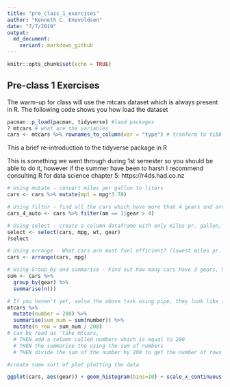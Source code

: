 ```yaml
---
title: "pre_class_1_exercises"
author: "Kenneth C. Enevoldsen"
date: "7/7/2019"
output:   
  md_document:
    variant: markdown_github
---
```


```r
knitr::opts_chunk$set(echo = TRUE)
```

## Pre-class 1 Exercises

The warm-up for class will use the mtcars dataset which is always present in R.
The following code shows you how load the dataset

```r
pacman::p_load(pacman, tidyverse) #laod packages
? mtcars # what are the variables
cars <- mtcars %>% rownames_to_column(var = "type") # tranform to tibble
```


This a brief re-introduction to the tidyverse package in R

This is something we went through during 1st semester so you should be able to do it, however if the summer have been to harsh I recommend consulting R for data science chapter 5: https://r4ds.had.co.nz
```r
# Using mutate - convert miles per gallon to liters
cars <- cars %>% mutate(mpl = mpg*3.78)

# Using filter - find all the cars which have more that 4 gears and are automatic
cars_4_auto <- cars %>% filter(am == 1|gear > 4)

# Using select - create a column dataframe with only miles pr. gallon, weight and number og gears
select <- select(cars, mpg, wt, gear)
?select

# Using arrange - What cars are most fuel efficient? (lowest miles pr. liter/gallon)
cars <- arrange(cars, mpg)

# Using Group_by and summarise - Find out how many cars have 3 gears, how many have 4 and how many have 5 (tip use n(), with summarise to count number of occurences)
sum <- cars %>% 
  group_by(gear) %>% 
  summarise(n())

# If you haven't yet, solve the above task using pipe, they look like this '%>%' and can be read as 'then' e.g. the following lines:
mtcars %>% 
  mutate(number = 200) %>% 
  summarise(sum_num = sum(number)) %>% 
  mutate(n_row = sum_num / 200)
# can be read as 'take mtcars, 
  # THEN add a column called numbers which is equal to 200
  # THEN the summarise the using the sum of numbers 
  # THEN divide the sum of the number by 200 to get the number of rows

#create some sort of plot plotting the data

ggplot(cars, aes(gear)) + geom_histogram(bins=10) + scale_x_continuous(breaks=c(3,4,5)) + xlab("number of gears") + ylab("amount of cars")
                 


```


